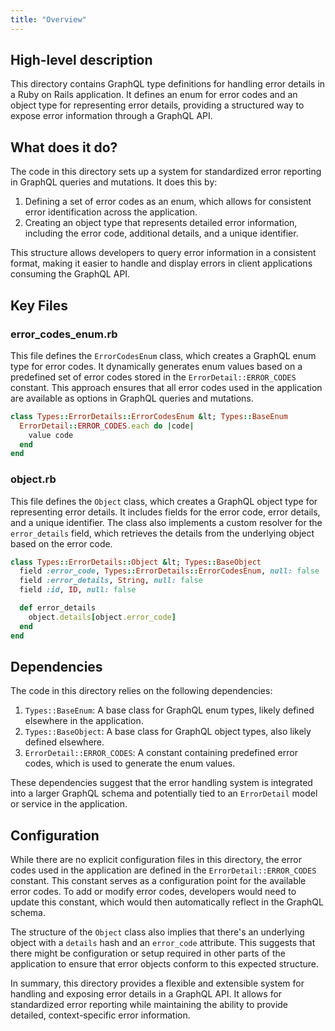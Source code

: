 ```yaml
---
title: "Overview"
---
```


## High-level description
This directory contains GraphQL type definitions for handling error details in a Ruby on Rails application. It defines an enum for error codes and an object type for representing error details, providing a structured way to expose error information through a GraphQL API.

## What does it do?
The code in this directory sets up a system for standardized error reporting in GraphQL queries and mutations. It does this by:

1. Defining a set of error codes as an enum, which allows for consistent error identification across the application.
2. Creating an object type that represents detailed error information, including the error code, additional details, and a unique identifier.

This structure allows developers to query error information in a consistent format, making it easier to handle and display errors in client applications consuming the GraphQL API.

## Key Files

### error_codes_enum.rb
This file defines the `ErrorCodesEnum` class, which creates a GraphQL enum type for error codes. It dynamically generates enum values based on a predefined set of error codes stored in the `ErrorDetail::ERROR_CODES` constant. This approach ensures that all error codes used in the application are available as options in GraphQL queries and mutations.

```ruby
class Types::ErrorDetails::ErrorCodesEnum &lt; Types::BaseEnum
  ErrorDetail::ERROR_CODES.each do |code|
    value code
  end
end
```

### object.rb
This file defines the `Object` class, which creates a GraphQL object type for representing error details. It includes fields for the error code, error details, and a unique identifier. The class also implements a custom resolver for the `error_details` field, which retrieves the details from the underlying object based on the error code.

```ruby
class Types::ErrorDetails::Object &lt; Types::BaseObject
  field :error_code, Types::ErrorDetails::ErrorCodesEnum, null: false
  field :error_details, String, null: false
  field :id, ID, null: false

  def error_details
    object.details[object.error_code]
  end
end
```

## Dependencies
The code in this directory relies on the following dependencies:

1. `Types::BaseEnum`: A base class for GraphQL enum types, likely defined elsewhere in the application.
2. `Types::BaseObject`: A base class for GraphQL object types, also likely defined elsewhere.
3. `ErrorDetail::ERROR_CODES`: A constant containing predefined error codes, which is used to generate the enum values.

These dependencies suggest that the error handling system is integrated into a larger GraphQL schema and potentially tied to an `ErrorDetail` model or service in the application.

## Configuration
While there are no explicit configuration files in this directory, the error codes used in the application are defined in the `ErrorDetail::ERROR_CODES` constant. This constant serves as a configuration point for the available error codes. To add or modify error codes, developers would need to update this constant, which would then automatically reflect in the GraphQL schema.

The structure of the `Object` class also implies that there's an underlying object with a `details` hash and an `error_code` attribute. This suggests that there might be configuration or setup required in other parts of the application to ensure that error objects conform to this expected structure.

In summary, this directory provides a flexible and extensible system for handling and exposing error details in a GraphQL API. It allows for standardized error reporting while maintaining the ability to provide detailed, context-specific error information.